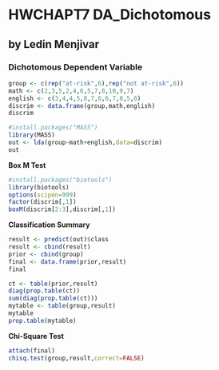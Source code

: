 # HWCHAPT7 DA_Dichotomous
## by Ledin Menjivar
### Dichotomous Dependent Variable

```{r}
group <- c(rep("at-risk",6),rep("not at-risk",6))
math <- c(2,3,5,2,4,6,5,7,8,10,9,7)
english <- c(3,4,4,5,8,7,6,6,7,8,5,6)
discrim <- data.frame(group,math,english)
discrim
```

```{r}
#install.packages("MASS")
library(MASS)
out <- lda(group~math+english,data=discrim)
out
```

**Box M Test**
```{r}
#install.packages("biotools")
library(biotools)
options(scipen=999)
factor(discrim[,1])
boxM(discrim[2:3],discrim[,1])
```

**Classification Summary**
```{r}
result <- predict(out)$class
result <- cbind(result)
prior <- cbind(group)
final <- data.frame(prior,result)
final
```

```{r}
ct <- table(prior,result)
diag(prop.table(ct))
sum(diag(prop.table(ct)))
mytable <- table(group,result)
mytable
prop.table(mytable)
```

**Chi-Square Test**
```{r}
attach(final)
chisq.test(group,result,correct=FALSE)
```










